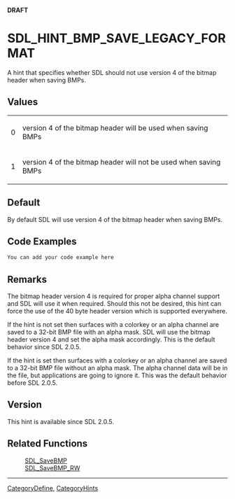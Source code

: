 <span color="red">'''DRAFT'''</span>

<!-- #*^*^*^*^*See http://wiki.libsdl.org/moin.cgi/SGEnumerations for details on editing this page*^*^*^*^* -->


= SDL_HINT_BMP_SAVE_LEGACY_FORMAT =
A hint that specifies whether SDL should not use version 4 of the bitmap header when saving BMPs.




== Values ==
{|
|0
|version 4 of the bitmap header will be used when saving BMPs
|-
|1
|version 4 of the bitmap header will not be used when saving BMPs
|}


== Default ==
By default SDL will use version 4 of the bitmap header when saving BMPs.


== Code Examples ==
<syntaxhighlight lang='c++'>
You can add your code example here
</syntaxhighlight>

<!-- #Leave this section as-is unless you have a code example to put in.  In that case, replace You can add your code example here with your code example following the Style Guide instructions.  Leave the rest of the markup alone and delete this comment. -->


== Remarks ==
The bitmap header version 4 is required for proper alpha channel support and SDL will use it when required.  Should this not be desired, this hint can force the use of the 40 byte header version which is supported everywhere.

If the hint is not set then surfaces with a colorkey or an alpha channel are saved to a 32-bit BMP file with an alpha mask.  SDL will use the bitmap header version 4 and set the alpha mask accordingly.  This is the default behavior since SDL 2.0.5.

If the hint is set then surfaces with a colorkey or an alpha channel are saved to a 32-bit BMP file without an alpha mask.  The alpha channel data will be in the file, but applications are going to ignore it.  This was the default behavior before SDL 2.0.5.


== Version ==
This hint is available since SDL 2.0.5.


== Related Functions ==
:[[SDL_SaveBMP]]
:[[SDL_SaveBMP_RW]]
<!-- #Remove this section if empty -->

----
[[CategoryDefine]], [[CategoryHints]]
<!-- #See the Style Guide for instructions on editing the footer. -->

